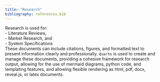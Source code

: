 ```yaml
---
title: "Research"
bibliography: references.bib
---
```

Research is used for:  
- Literature Reviews,  
- Market Research, and  
- System Specifications  
These documents can include citations, figures, and formatted text to present information clearly and professionally. `Quarto` is used to create and manage these documents, providing a cohesive framework for research output, allowing for the use of mermaid diagrams, python code, and templating features, and allowing flexible rendering as html, pdf, docx, reveal.js, or latex documents. 